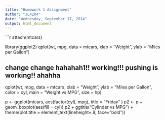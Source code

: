 ```yaml
---
title: "Homework 1 Assignment"
author: "JL4204"
date: "Wednesday, September 17, 2014"
output: html_document
---
```



```r
attach(mtcars)


library(ggplot2)
qplot(wt, mpg, data = mtcars, xlab = "Weight", ylab = "Miles per Gallon")

## change change  hahahah1!! working!!! pushing is working!! ahahha

qplot(wt, mpg, data = mtcars, xlab = "Weight", ylab = "Miles per Gallon", color = cyl, main = "Weight vs MPG", size = hp)

p <- ggplot(mtcars, aes(factor(cyl), mpg), title = "Friday" )
p2 <- p + geom_boxplot(aes(fill = cyl))
p2 + ggtitle("Cylinder vs MPG") + theme(plot.title = element_text(lineheight=.8, face="bold"))

